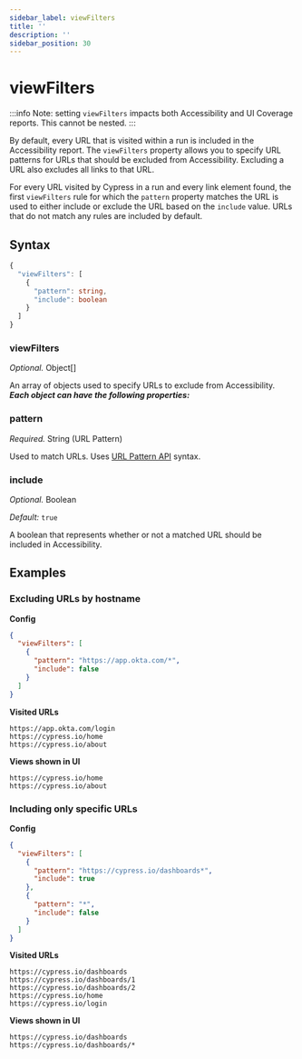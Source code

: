 ```yaml
---
sidebar_label: viewFilters
title: ''
description: ''
sidebar_position: 30
---
```


# viewFilters

:::info
  Note: setting `viewFilters` impacts both Accessibility and UI Coverage reports.
  This cannot be nested.
:::

By default, every URL that is visited within a run is included in the Accessibility report. The `viewFilters` property allows you to specify URL patterns for URLs that should be excluded from Accessibility. Excluding a URL also excludes all links to that URL.

For every URL visited by Cypress in a run and every link element found, the first `viewFilters` rule for which the `pattern` property matches the URL is used to either include or exclude the URL based on the `include` value. URLs that do not match any rules are included by default.

## Syntax <a href="#syntax" id="syntax"></a>

```typescript
{
  "viewFilters": [
    {
      "pattern": string,
      "include": boolean
    }
  ]
}
```

### viewFilters <a href="#viewfilters" id="viewfilters"></a>

_Optional._ Object\[]

An array of objects used to specify URLs to exclude from Accessibility. _**Each object can have the following properties:**_

### pattern <a href="#pattern" id="pattern"></a>

_Required._ String (URL Pattern)

Used to match URLs. Uses [URL Pattern API](https://developer.mozilla.org/en-US/docs/Web/API/URL\_Pattern\_API) syntax.

### include <a href="#include" id="include"></a>

_Optional._ Boolean

_Default:_ `true`

A boolean that represents whether or not a matched URL should be included in Accessibility.

## Examples <a href="#examples" id="examples"></a>

### Excluding URLs by hostname <a href="#excluding-urls-by-hostname" id="excluding-urls-by-hostname"></a>

**Config**

```json
{
  "viewFilters": [
    {
      "pattern": "https://app.okta.com/*",
      "include": false
    }
  ]
}
```

**Visited URLs**

```
https://app.okta.com/login
https://cypress.io/home
https://cypress.io/about
```

**Views shown in UI**

```
https://cypress.io/home
https://cypress.io/about
```

### Including only specific URLs <a href="#including-only-specific-urls" id="including-only-specific-urls"></a>

**Config**

```json
{
  "viewFilters": [
    {
      "pattern": "https://cypress.io/dashboards*",
      "include": true
    },
    {
      "pattern": "*",
      "include": false
    }
  ]
}
```

**Visited URLs**

```
https://cypress.io/dashboards
https://cypress.io/dashboards/1
https://cypress.io/dashboards/2
https://cypress.io/home
https://cypress.io/login
```

**Views shown in UI**

```
https://cypress.io/dashboards
https://cypress.io/dashboards/*
```
